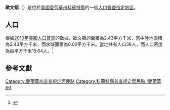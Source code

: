{{noteTA
|G1=USState
|G2=地名
|G3=Unit
}}
{{Infobox settlement
|official_name            = 歐文頓
|native_name = Irvington
|settlement_type          = [[人口普查指定地區|人口普查指定地區]]
|image_skyline            = 
|imagesize                = 
|image_map                = 
|mapsize                  = 
|pushpin_map              = USA Iowa 
|pushpin_label            = 歐文頓
|pushpin_label_position   = top
|pushpin_map_caption      = 歐文頓在愛荷華州的位置
|subdivision_type         = [[世界政區索引|國家]]
|subdivision_type1        = [[美国州份|州份]]
|subdivision_type2        = [[愛荷華州行政区划|縣]]
|subdivision_name         = [[美国|美国]]
|subdivision_name1        = [[愛荷華州|愛荷華州]]
|subdivision_name2        = [[科蘇特縣_(愛荷華州)|科蘇特縣]]
|elevation_ft             = 1152
|elevation_m              = 351
|timezone                 = [[北美中部时区|北美中部时区]]
|area_total_km2           = 2.43
|area_land_km2            = 2.43
|area_water_km2           = 0.00
|area_total_sq_mi         = 
|area_land_sq_mi          = 
|area_water_sq_mi         = 
|population_as_of         = [[2010年美國人口普查|2010]]
|population_footnotes     = 
|population_total         = 38
|population_density_km2   = auto
|population_density_sq_mi = auto
|utc_offset               = -6
|coordinates              = {{coord|43|00|25|N|94|11|45|W|display=inline,title}}
| coor_pinpoint           = 
| coordinates_footnotes   = 
|timezone_DST             = CDT
|utc_offset_DST           = -5
|postal_code_type         = [[美國郵區編號|郵區編號]]
|postal_code              = 50560
|area_code                = {{link-en|电话区号515|Area code 515|515}}
|blank_name = [[地名信息系统|GNIS ID]]
|blank_info = 457862<ref name="GNIS">{{cite gnis|457862|Irvington}}</ref>
}}
'''歐文頓'''（{{lang-en|Irvington}}）是位於[[美國|美國]][[愛荷華州|愛荷華州]][[科蘇特縣_(愛荷華州)|科蘇特縣]]的一個[[人口普查指定地區|人口普查指定地區]]。

== 人口 ==
根據[[2010年美國人口普查|2010年美國人口普查]]的數據，歐文頓的面積為2.43平方千米，當中陸地面積為2.43平方千米，而水域面積為0.00平方千米。當地共有人口38人，而人口密度為每平方千米15.64人。<ref name="GR8">{{cite web|url=http://factfinder2.census.gov|publisher=[[美国人口调查局|美国人口调查局]]|accessdate=2011-05-14|title=American FactFinder|archive-date=2013-09-11|archive-url=https://web.archive.org/web/20130911234518/http://factfinder2.census.gov/|dead-url=no}}</ref>

== 參考文獻 ==
{{reflist}}

{{科蘇特縣 (愛荷華州)}}

{{DEFAULTSORT:Irvington, Iowa}}
[[Category:愛荷華州普查規定居民點|Category:愛荷華州普查規定居民點]]
[[Category:科蘇特縣普查規定居民點_(愛荷華州)|Category:科蘇特縣普查規定居民點 (愛荷華州)]]

{{Iowa-geo-stub}}